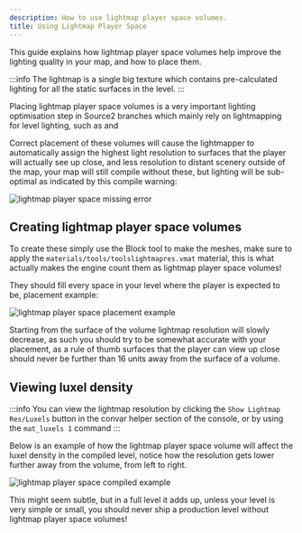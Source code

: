```yaml
---
description: How to use lightmap player space volumes.
title: Using Lightmap Player Space
---
```


This guide explains how lightmap player space volumes help improve the lighting quality in your map, and how to place them.

:::info
The lightmap is a single big texture which contains pre-calculated lighting for all the static surfaces in the level.
:::

Placing lightmap player space volumes is a very important lighting optimisation step in Source2 branches which mainly rely on lightmapping for level lighting, such as <Game name="cs2"/> and <Game name="hla"/>

Correct placement of these volumes will cause the lightmapper to automatically assign the highest light resolution to surfaces that the player will actually see up close, and less resolution to distant scenery outside of the map,
 your map will still compile without these, but lighting will be sub-optimal as indicated by this compile warning:

![lightmap player space missing error](./lightmapplayerspaceerror.png "Lightmap player space missing error")

## Creating lightmap player space volumes

To create these simply use the Block tool to make the meshes, make sure to apply the `materials/tools/toolslightmapres.vmat` material, this is what actually makes the engine count them as lightmap player space volumes!

They should fill every space in your level where the player is expected to be, placement example:

![lightmap player space placement example](./placementExample.gif "Lightmap player space placement example")

Starting from the surface of the volume lightmap resolution will slowly decrease, as such you should try to be somewhat accurate with your placement, as a rule of thumb surfaces that the player can view up close should never be further than 16 units away from the surface of a volume.

## Viewing luxel density

:::info
You can view the lightmap resolution by clicking the `Show Lightmap Res/Luxels` button in the convar helper section of the console, or by using the `mat_luxels 1` command 
:::

Below is an example of how the lightmap player space volume will affect the luxel density in the compiled level, notice how the resolution gets lower further away from the volume, from left to right.

![lightmap player space compiled example](./resultExample.gif "Lightmap player space compiled example")

This might seem subtle, but in a full level it adds up, unless your level is very simple or small, you should never ship a production level without lightmap player space volumes!